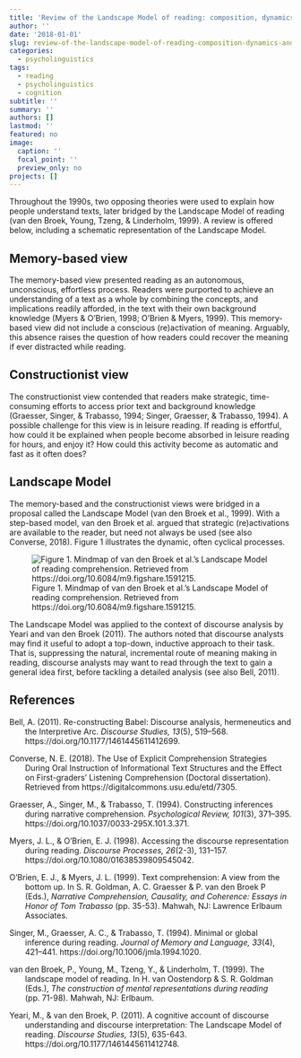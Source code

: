 ```yaml
---
title: 'Review of the Landscape Model of reading: composition, dynamics and application'
author: ''
date: '2018-01-01'
slug: review-of-the-landscape-model-of-reading-composition-dynamics-and-application
categories:
  - psycholinguistics
tags:
  - reading
  - psycholinguistics
  - cognition
subtitle: ''
summary: ''
authors: []
lastmod: ''
featured: no
image:
  caption: ''
  focal_point: ''
  preview_only: no
projects: []
---
```



Throughout the 1990s, two opposing theories were used to explain how people understand texts, later bridged by the Landscape Model of reading (van den Broek, Young, Tzeng, & Linderholm, 1999). A review is offered below, including a schematic representation of the Landscape Model. 

## Memory-based view 

The memory-based view presented reading as an autonomous, unconscious, effortless process. Readers were purported to achieve an understanding of a text as a whole by combining the concepts, and implications readily afforded, in the text with their own background knowledge (Myers & O’Brien, 1998; O’Brien & Myers, 1999). This memory-based view did not include a conscious (re)activation of meaning. Arguably, this absence raises the question of how readers could recover the meaning if ever distracted while reading.  

## Constructionist view 

The constructionist view contended that readers make strategic, time-consuming efforts to access prior text and background knowledge (Graesser, Singer, & Trabasso, 1994; Singer, Graesser, & Trabasso, 1994). A possible challenge for this view is in leisure reading. If reading is effortful, how could it be explained when people become absorbed in leisure reading for hours, and enjoy it? How could this activity become as automatic and fast as it often does? 

## Landscape Model 

The memory-based and the constructionist views were bridged in a proposal called the Landscape Model (van den Broek et al., 1999). With a step-based model, van den Broek et al. argued that strategic (re)activations are available to the reader, but need not always be used (see also Converse, 2018). Figure 1 illustrates the dynamic, often cyclical processes.  

![Figure 1. Mindmap of van den Broek et al.’s Landscape Model of reading comprehension. Retrieved from https://doi.org/10.6084/m9.figshare.1591215. ](/post/2018-01-01-review-of-the-landscape-model-of-reading-composition-dynamics-and-application_files/Mindmap of van den Broek et al.'s Landscape Model of reading (Bernabeu, 2013).PNG)

The Landscape Model was applied to the context of discourse analysis by Yeari and van den Broek (2011). The authors noted that discourse analysts may find it useful to adopt a top-down, inductive approach to their task. That is, suppressing the natural, incremental route of meaning making in reading, discourse analysts may want to read through the text to gain a general idea first, before tackling a detailed analysis (see also Bell, 2011). 

## References 

<div style = "text-indent:-2em; margin-left:2em;">

Bell, A. (2011). Re-constructing Babel: Discourse analysis, hermeneutics and the Interpretive Arc. *Discourse Studies, 13*(5), 519–568. https://doi.org/10.1177/1461445611412699. 

Converse, N. E. (2018). The Use of Explicit Comprehension Strategies During Oral Instruction of Informational Text Structures and the Effect on First-graders' Listening Comprehension (Doctoral dissertation). Retrieved from https://digitalcommons.usu.edu/etd/7305. 

Graesser, A., Singer, M., & Trabasso, T. (1994). Constructing inferences during narrative comprehension. *Psychological Review, 101*(3), 371–395. https://doi.org/10.1037/0033-295X.101.3.371. 

Myers, J. L., & O’Brien, E. J. (1998). Accessing the discourse representation during reading. *Discourse Processes, 26*(2-3), 131–157. https://doi.org/10.1080/01638539809545042. 

O’Brien, E. J., & Myers, J. L. (1999). Text comprehension: A view from the bottom up. In S. R. Goldman, A. C. Graesser & P. van den Broek P (Eds.), *Narrative Comprehension, Causality, and Coherence: Essays in Honor of Tom Trabasso* (pp. 35-53). Mahwah, NJ: Lawrence Erlbaum Associates. 

Singer, M., Graesser, A. C., & Trabasso, T. (1994). Minimal or global inference during reading. *Journal of Memory and Language, 33*(4), 421–441. https://doi.org/10.1006/jmla.1994.1020. 

van den Broek, P., Young, M., Tzeng, Y., & Linderholm, T. (1999). The landscape model of reading. In H. van Oostendorp & S. R. Goldman (Eds.), *The construction of mental representations during reading* (pp. 71-98). Mahwah, NJ: Erlbaum.

Yeari, M., & van den Broek, P. (2011). A cognitive account of discourse understanding and discourse interpretation: The Landscape Model of reading. *Discourse Studies, 13*(5), 635-643. https://doi.org/10.1177/1461445611412748. 

</div>

